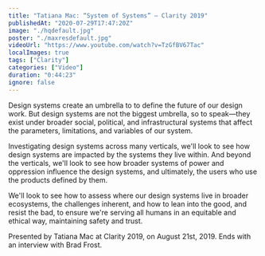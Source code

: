 ```yaml
---
title: "Tatiana Mac: “System of Systems” — Clarity 2019"
publishedAt: "2020-07-29T17:47:20Z"
image: "./hqdefault.jpg"
poster: "./maxresdefault.jpg"
videoUrl: "https://www.youtube.com/watch?v=TzGfBV67Tac"
localImages: true
tags: ["Clarity"]
categories: ["Video"]
duration: "0:44:23"
ignore: false
---
```


Design systems create an umbrella to to define the future of our design work. But design systems are not the biggest umbrella, so to speak—they exist under broader social, political, and infrastructural systems that affect the parameters, limitations, and variables of our system.

Investigating design systems across many verticals, we'll look to see how design systems are impacted by the systems they live within. And beyond the verticals, we'll look to see how broader systems of power and oppression influence the design systems, and ultimately, the users who use the products defined by them.

We'll look to see how to assess where our design systems live in broader ecosystems, the challenges inherent, and how to lean into the good, and resist the bad, to ensure we're serving all humans in an equitable and ethical way, maintaining safety and trust.

Presented by Tatiana Mac at Clarity 2019, on August 21st, 2019. Ends with an interview with Brad Frost.
